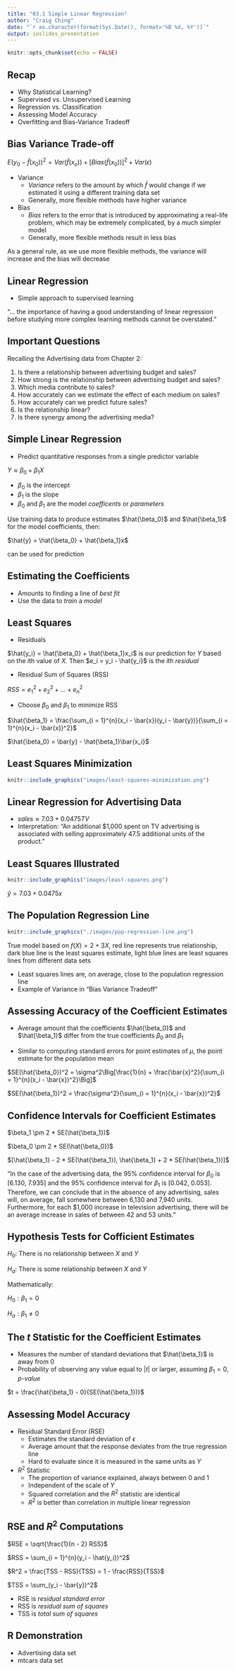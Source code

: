 ```yaml
---
title: "03.1 Simple Linear Regression"
author: "Craig Ching"
date: "`r as.character(format(Sys.Date(), format='%B %d, %Y'))`"
output: ioslides_presentation
---
```


```r
knitr::opts_chunk$set(echo = FALSE)
```

## Recap

* Why Statistical Learning?
* Supervised vs. Unsupervised Learning
* Regression vs. Classification
* Assessing Model Accuracy
* Overfitting and Bias-Variance Tradeoff

## Bias Variance Trade-off

$E(y_0 - \hat{f}(x_0))^2 = Var(\hat{f}(x_o)) + [Bias(\hat{f}(x_0))]^2 + Var(\epsilon)$

* Variance
	+ *Variance* refers to the amount by which $\hat{f}$ would change if we estimated it using a different training data set
	+ Generally, more flexible methods have higher variance
* Bias
	+ *Bias* refers to the error that is introduced by approximating a real-life problem, which may be extremely complicated, by a much simpler model
	+ Generally, more flexible methods result in less bias

As a general rule, as we use more flexible methods, the variance will increase and the bias will decrease

## Linear Regression

* Simple approach to supervised learning

"... the importance of having a good understanding of linear regression before studying more complex learning methods cannot be overstated."

## Important Questions

Recalling the Advertising data from Chapter 2:

1. Is there a relationship between advertising budget and sales?
2. How strong is the relationship between advertising budget and sales?
3. Which media contribute to sales?
4. How accurately can we estimate the effect of each medium on sales?
5. How accurately can we predict future sales?
6. Is the relationship linear?
7. Is there synergy among the advertising media?

## Simple Linear Regression

* Predict quantitative responses from a single predictor variable

$Y \approx \beta_0 + \beta_1X$

* $\beta_0$ is the intercept
* $\beta_1$ is the slope
* $\beta_0$ and $\beta_1$ are the model *coefficents* or *parameters*

Use training data to produce estimates $\hat{\beta_0}$ and $\hat{\beta_1}$ for the model coefficients, then:

$\hat{y} = \hat{\beta_0} + \hat{\beta_1}x$

can be used for prediction

## Estimating the Coefficients

* Amounts to finding a line of *best fit*
* Use the data to *train* a *model*

## Least Squares

* Residuals

$\hat{y_i} = \hat{\beta_0} + \hat{\beta_1}x_i$ is our prediction for $Y$ based on the *i*th value of $X$.  Then $e_i = y_i - \hat{y_i}$ is the *i*th *residual*

* Residual Sum of Squares (RSS)

$RSS = e_1^2 + e_2^2 + ... + e_n^2$

* Choose $\beta_0$ and $\beta_1$ to minimize RSS

$\hat{\beta_1} = \frac{\sum_{i = 1}^{n}(x_i - \bar{x})(y_i - \bar{y})}{\sum_{i = 1}^{n}(x_i - \bar{x})^2}$

$\hat{\beta_0} = \bar{y} - \hat{\beta_1}\bar{x_i}$

## Least Squares Minimization

```r
knitr::include_graphics("images/least-squares-minimization.png")
```

## Linear Regression for Advertising Data

* $sales \approx 7.03 + 0.0475TV$
* Interpretation: "An additional $1,000 spent on TV advertising is associated with selling approximately 47.5 additional units of the product."

## Least Squares Illustrated

```r
knitr::include_graphics("images/least-squares.png")
```

$\hat{y} = 7.03 + 0.0475x$

## The Population Regression Line

```r
knitr::include_graphics("./images/pop-regression-line.png")
```

True model based on $f(X) = 2 + 3X$, red line represents true relationship, dark blue line is the least squares estimate, light blue lines are least squares lines from different data sets

* Least squares lines are, on average, close to the population regression line
* Example of Variance in "Bias Variance Tradeoff"

## Assessing Accuracy of the Coefficient Estimates

* Average amount that the coefficients $\hat{\beta_0}$ and $\hat{\beta_1}$ differ from the true coefficients $\beta_0$ and $\beta_1$

* Similar to computing standard errors for point estimates of $\mu$, the point estimate for the population mean

$SE(\hat{\beta_0})^2 = \sigma^2\Big[\frac{1}{n} + \frac{\bar{x}^2}{\sum_{i = 1}^{n}(x_i - \bar{x})^2}\Big]$

$SE(\hat{\beta_1})^2 = \frac{\sigma^2}{\sum_{i = 1}^{n}(x_i - \bar{x})^2}$

## Confidence Intervals for Coefficient Estimates

$\beta_1 \pm 2 * SE(\hat{\beta_1})$

$\beta_0 \pm 2 * SE(\hat{\beta_0})$

$[\hat{\beta_1} - 2 * SE(\hat{\beta_1}), \hat{\beta_1} + 2 * SE(\hat{\beta_1})]$

"In the case of the advertising data, the 95% confidence interval for $\beta_0$ is [6.130, 7.935] and the 95% confidence interval for $\beta_1$ is [0.042, 0.053]. Therefore, we can conclude that in the absence of any advertising, sales will, on average, fall somewhere between 6,130 and 7,940 units. Furthermore, for each $1,000 increase in television advertising, there will be an average increase in sales of between 42 and 53 units."

## Hypothesis Tests for Cofficient Estimates

$H_0 :$ There is no relationship between $X$ and $Y$

$H_a :$ There is some relationship between $X$ and $Y$

Mathematically:

$H_0 : \beta_1 = 0$

$H_a : \beta_1 \neq 0$

## The *t* Statistic for the Coefficient Estimates

* Measures the number of standard deviations that $\hat{\beta_1}$ is away from 0
* Probability of observing any value equal to |$t$| or larger, assuming $\beta_1 = 0$, *p-value*

$t = \frac{\hat{\beta_1} - 0}{SE(\hat{\beta_1})}$

## Assessing Model Accuracy

* Residual Standard Error (RSE)
    + Estimates the standard deviation of $\epsilon$
    + Average amount that the response deviates from the true regression line
    + Hard to evaluate since it is measured in the same units as $Y$

* $R^2$ Statistic
    + The proportion of variance explained, always between 0 and 1
    + Independent of the scale of $Y$
    + Squared correlation and the $R^2$ statistic are identical
    + $R^2$ is better than correlation in multiple linear regression

## RSE and $R^2$ Computations

$RSE = \sqrt{\frac{1}{n - 2} RSS}$

$RSS = \sum_{i = 1}^{n}(y_i - \hat{y_i})^2$

$R^2 = \frac{TSS - RSS}{TSS} = 1 - \frac{RSS}{TSS}$

$TSS = \sum_(y_i - \bar{y})^2$

* RSE is *residual standard error*
* RSS is *residual sum of squares*
* TSS is *total sum of squares*

## R Demonstration

* Advertising data set
* mtcars data set

